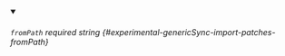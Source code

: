 
<details className="config-field" data-expandable="false" open>
<summary>

###### `fromPath` <span className="config-field-required" data-required="false">required</span> <span className="config-field-type">string</span> <span className="config-field-default"></span> <span className="config-field-enum"></span> {#experimental-genericSync-import-patches-fromPath}



</summary>



</details>
